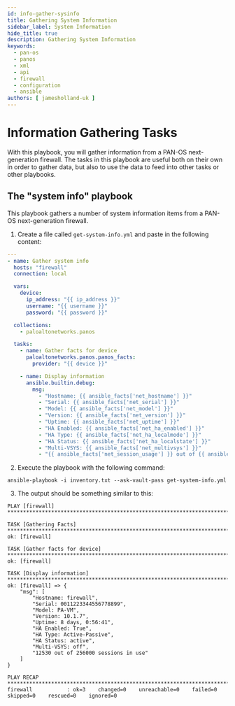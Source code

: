 ```yaml
---
id: info-gather-sysinfo
title: Gathering System Information
sidebar_label: System Information
hide_title: true
description: Gathering System Information
keywords:
  - pan-os
  - panos
  - xml
  - api
  - firewall
  - configuration
  - ansible
authors: [ jamesholland-uk ]
---
```



# Information Gathering Tasks

With this playbook, you will gather information from a PAN-OS next-generation firewall. The tasks in this playbook are useful both on their own in order to gather data, but also to use the data to feed into other tasks or other playbooks.

<Assumptions />

<LabGuidance />

## The "system info" playbook

This playbook gathers a number of system information items from a PAN-OS next-generation firewall.

1. Create a file called `get-system-info.yml` and paste in the following content:

```yaml
---
- name: Gather system info
  hosts: "firewall"
  connection: local

  vars:
    device:
      ip_address: "{{ ip_address }}"
      username: "{{ username }}"
      password: "{{ password }}"

  collections:
    - paloaltonetworks.panos

  tasks:
    - name: Gather facts for device
      paloaltonetworks.panos.panos_facts:
        provider: "{{ device }}"

    - name: Display information
      ansible.builtin.debug:
        msg:
          - "Hostname: {{ ansible_facts['net_hostname'] }}"
          - "Serial: {{ ansible_facts['net_serial'] }}"
          - "Model: {{ ansible_facts['net_model'] }}"
          - "Version: {{ ansible_facts['net_version'] }}"
          - "Uptime: {{ ansible_facts['net_uptime'] }}"
          - "HA Enabled: {{ ansible_facts['net_ha_enabled'] }}"
          - "HA Type: {{ ansible_facts['net_ha_localmode'] }}"
          - "HA Status: {{ ansible_facts['net_ha_localstate'] }}"
          - "Multi-VSYS: {{ ansible_facts['net_multivsys'] }}"
          - "{{ ansible_facts['net_session_usage'] }} out of {{ ansible_facts['net_session_max'] }} sessions in use"
```

2. Execute the playbook with the following command:

```
ansible-playbook -i inventory.txt --ask-vault-pass get-system-info.yml
```

3. The output should be something similar to this:

```
PLAY [firewall] ********************************************************************************************

TASK [Gathering Facts] *************************************************************************************
ok: [firewall]

TASK [Gather facts for device] *****************************************************************************
ok: [firewall]

TASK [Display information] *********************************************************************************
ok: [firewall] => {
    "msg": [
        "Hostname: firewall",
        "Serial: 0011223344556778899",
        "Model: PA-VM",
        "Version: 10.1.7",
        "Uptime: 8 days, 0:56:41",
        "HA Enabled: True",
        "HA Type: Active-Passive",
        "HA Status: active",
        "Multi-VSYS: off",
        "12530 out of 256000 sessions in use"
    ]
}

PLAY RECAP *************************************************************************************************
firewall           : ok=3    changed=0    unreachable=0    failed=0    skipped=0    rescued=0    ignored=0
```

<ClosingNotes />
